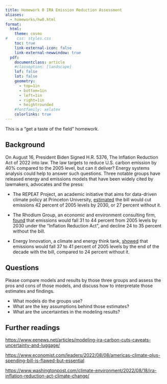 ```yaml
---
title: Homework 0 IRA Emission Reduction Assessment
aliases:
  - homeworks/hw0.html
format: 
  html: 
    theme: cosmo
#    css: styles.css
    toc: true
    link-external-icon: false
    link-external-newwindow: true
  pdf: 
    documentclass: article
    #classoption: [landscape]
    lof: false
    lot: false
    geometry:
      - top=1in
      - bottom=1in
      - left=1in
      - right=1in
      - heightrounded
    #fontfamily: xelatex
    colorlinks: true
---
```

This is a "get a taste of the field" homework. 

## Background

On August 16, President Biden Signed H.R. 5376, The Inflation Reduction Act of 2022 into law. The law targets to reduce U.S. carbon emission by 40% compared to the 2005 level, but can it deliver? Energy systems analysis could help to answer such questions. Three notable groups have released energy and emissions models that have been widely cited by lawmakers, advocates and the press:

- The REPEAT Project, an academic initiative that aims for data-driven climate policy at Princeton University, [estimated](https://repeatproject.org/) the bill would cut emissions 42 percent of 2005 levels by 2030, or 27 percent without it.

- The Rhodium Group, an economic and environment consulting firm, [found](https://rhg.com/research/climate-clean-energy-inflation-reduction-act/) that emissions would fall 31 to 44 percent from 2005 levels by 2030 under the “Inflation Reduction Act”, and decline 24 to 35 percent without the bill. 

- Energy Innovation, a climate and energy think tank, [showed](https://energyinnovation.org/wp-content/uploads/2022/08/Modeling-the-Inflation-Reduction-Act-with-the-US-Energy-Policy-Simulator_August.pdf) that emissions would fall 37 to 41 percent of 2005 levels by the end of the decade with the bill, compared to 24 percent without it. 

## Questions

Please compare models and results by those three groups and assess the pros and cons of those models, and discuss how to interpretate those estimates and findings.

- What models do the groups use?
- What are the key assumptions behind those estimates?
- What are the uncertainties in the modeling results?

## Further readings

<https://www.eenews.net/articles/modeling-ira-carbon-cuts-caveats-uncertainty-and-luggage/>

<https://www.economist.com/leaders/2022/08/08/americas-climate-plus-spending-bill-is-flawed-but-essential>

<https://www.washingtonpost.com/climate-environment/2022/08/18/ira-inflation-reduction-act-climate-change/>

